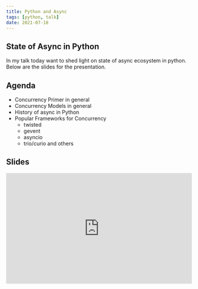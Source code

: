 ```yaml
---
title: Python and Async
tags: [python, talk]
date: 2021-07-18
---
```



## State of Async in Python 
In my talk today want to shed light on state of async ecosystem in python. 
Below are the slides for the presentation.

## Agenda
* Concurrency Primer in general
* Concurrency Models in general
* History of async in Python
* Popular Frameworks for Concurrency
    * twisted
    * gevent
    * asyncio
    * trio/curio and others
    

## Slides
<iframe src="https://docs.google.com/presentation/d/e/2PACX-1vR7eazZQW34N2Q-K0Ewq041oEyL1DPJbdNhjELS1zlcvLMVF9HKndPSnUPQTx-YvDQEXGIi-pcZP_CN/embed?start=false&loop=false&delayms=5000" frameborder="0" width="100%" height="300" allowfullscreen={true} mozallowfullscreen="true" webkitallowfullscreen="true"></iframe>